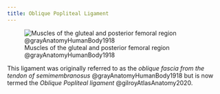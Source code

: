 ```yaml
---
title: Oblique Popliteal Ligament
---
```


![Muscles of the gluteal and posterior femoral region @grayAnatomyHumanBody1918](/The Archive/Images/Gray anatomy 1918 images/Myology/image434 Muscles of the gluteal and posterior femoral regions.gif){#fig-gray1918-image434}

This ligament was originally referred to as the *oblique fascia from the tendon of semimembranosus* @grayAnatomyHumanBody1918 but is now termed the *Oblique Popliteal ligament* @gilroyAtlasAnatomy2020.
